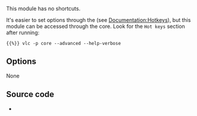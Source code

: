 {{Module|name=Hotkeys|type=Control interface|description=[[Hotkeys]] management interface}}

This module has no shortcuts.

It's easier to set options through the {{GUI}} (see [[Documentation:Hotkeys]]), but this module can be accessed through the core. Look for the <code class="nowrap">Hot keys</code> section after running:
 {{%}} vlc -p core --advanced --help-verbose

== Options ==
None

== Source code ==
* {{VLCSourceFile|modules/control/hotkeys.c}}